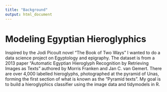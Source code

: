 ```yaml
---
title: "Background"
output: html_document
---
```


# Modeling Egyptian Hieroglyphics

Inspired by the Jodi Picoult novel "The Book of Two Ways" I wanted to do a data science project on Egyptology and epigraphy. The dataset is from a 2013 paper "Automatic Egyptian Hieroglyph Recognition by Retrieving Images as Texts" authored by Morris Franken and Jan C. van Gemert. There are over 4,000 labelled hieroglyphs, photographed at the pyramid of Unas, forming the first section of what is known as the "Pyramid texts". My goal is to build a hieroglyphics classifier using the image data and tidymodels in R.

